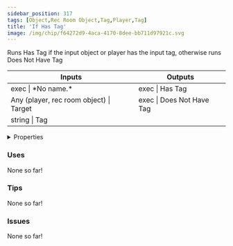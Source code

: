 ```yaml
---
sidebar_position: 317
tags: [Object,Rec Room Object,Tag,Player,Tag]
title: 'If Has Tag'
image: /img/chip/f64272d9-4aca-4170-8dee-bb711d97921c.svg
---
```


Runs Has Tag if the input object or player has the input tag, otherwise runs Does Not Have Tag



<IChip uuid="f64272d9-4aca-4170-8dee-bb711d97921c"/>

<table><thead><tr><th>Inputs</th><th>Outputs</th></tr></thead><tbody><tr><td>exec | *No name.*</td><td>exec | Has Tag</td></tr><tr><td>Any (player, rec room object) | Target</td><td>exec | Does Not Have Tag</td></tr><tr><td>string | Tag</td><td /></tr></tbody></table>

<details>
  <summary>Properties</summary>
  <div>
    <div>
    <table>
      <tbody>
        <tr>
          <td>Is beta required?</td>
          <td>No</td>
        </tr>
        <tr>
          <td>Is chip a trolling risk?</td>
          <td>No</td>
        </tr>
        <tr>
          <td>Is chip a role assignment risk?</td>
          <td>No</td>
        </tr>
        <tr>
          <td>Chip UUID</td>
          <td>f64272d9-4aca-4170-8dee-bb711d97921c</td>
        </tr>
        <tr>
          <td>Room availability</td>
          <td>Available everywhere</td>
        </tr>
      </tbody>
    </table>
    </div>
  </div>
</details>

### Uses

None so far!

### Tips

None so far!

### Issues

None so far!